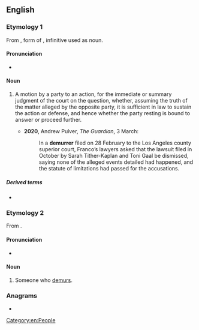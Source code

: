 ==English==

===Etymology 1===
From {{etyl|xno|en}} {{m|fro|demurrer}}, form of {{der|en|fro|demourer||to demur}}, infinitive used as noun.

====Pronunciation====
*{{a|UK}} {{IPA|en|/dɪˈmʌɹə/}}

====Noun====
{{en-noun}}

# {{lb|en|legal}} A motion by a party to an action, for the immediate or summary judgment of the court on the question, whether, assuming the truth of the matter alleged by the opposite party, it is sufficient in law to sustain the action or defense, and hence whether the party resting is bound to answer or proceed further.
#*'''2020''', Andrew Pulver, ''The Guardian'', 3 March:
#*:In a '''demurrer''' filed on 28 February to the Los Angeles county superior court, Franco’s lawyers asked that the lawsuit filed in October by Sarah Tither-Kaplan and Toni Gaal be dismissed, saying none of the alleged events detailed had happened, and the statute of limitations had passed for the accusations.

=====Derived terms=====
* {{l|en|demurrer to evidence}}

===Etymology 2===
From {{suffix|en|demur|er}}.

====Pronunciation====
* {{IPA|en|/dɪməːɹə(ɹ)/}}

====Noun====
{{en-noun}}

# Someone who [[demur]]s.

===Anagrams===
* {{anagrams|en|a=deemrrru|murderer}}

[[Category:en:People]]